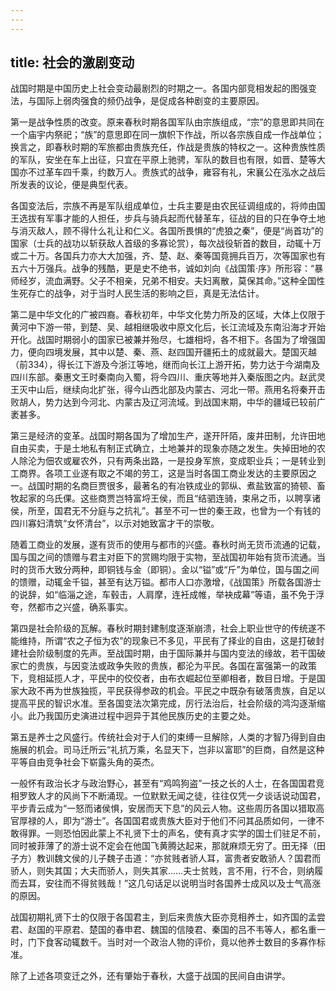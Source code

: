 ```yaml
---
---
---
```

title: 社会的激剧变动
---




战国时期是中国历史上社会变动最剧烈的时期之一。各国内部竞相发起的图强变法，与国际上弱肉强食的频仍战争，是促成各种剧变的主要原因。

第一是战争性质的改变。原来春秋时期各国军队由宗族组成，“宗”的意思即共同在一个庙宇内祭祀；“族”的意思即在同一旗帜下作战，所以各宗族自成一作战单位；换言之，即春秋时期的军旅都由贵族充任，作战是贵族的特权之一。这种贵族性质的军队，安坐在车上出征，只宜在平原上驰骋，军队的数目也有限，如晋、楚等大国亦不过革车四千乘，约数万人。贵族式的战争，雍容有礼，宋襄公在泓水之战后所发表的议论，便是典型代表。

各国变法后，宗族不再是军队组成单位，士兵主要是由农民征调组成的，将帅由国王选拔有军事才能的人担任，步兵与骑兵起而代替革车，征战的目的只在争夺土地与消灭敌人，顾不得什么礼让和仁义。各国所畏惧的“虎狼之秦”，便是“尚首功”的国家（士兵的战功以斩获敌人首级的多寡论赏），每次战役斩首的数目，动辄十万或二十万。各国兵力亦大大加强，齐、楚、赵、秦等国竟拥兵百万，次等国家也有五六十万强兵。战争的残酷，更是史不绝书，诚如刘向《战国策·序》所形容：“暴师经岁，流血满野。父子不相亲，兄弟不相安。夫妇离散，莫保其命。”这种全国性生死存亡的战争，对于当时人民生活的影响之巨，真是无法估计。

第二是中华文化的广被四裔。春秋初年，中华文化势力所及的区域，大体上仅限于黄河中下游一带，到楚、吴、越相继吸收中原文化后，长江流域及东南沿海才开始开化。战国时期弱小的国家已被兼并殆尽，七雄相埒，各不相下。各国为了增强国力，便向四境发展，其中以楚、秦、燕、赵四国开疆拓土的成就最大。楚国灭越（前334），得长江下游及今浙江等地，继而向长江上游开拓，势力达于今湖南及四川东部。秦惠文王时秦南向入蜀，将今四川、重庆等地并入秦版图之内。赵武灵王灭中山后，继续向北扩张，得今山西北部及内蒙古、河北一带。燕用名将秦开击败胡人，势力达到今河北、内蒙古及辽河流域。到战国末期，中华的疆域已较前广袤甚多。

第三是经济的变革。战国时期各国为了增加生产，遂开阡陌，废井田制，允许田地自由买卖，于是土地私有制正式确立，土地兼并的现象亦随之发生。失掉田地的农人除沦为佃农或雇农外，只有两条出路，一是投身军旅，变成职业兵；一是转业到工商界。各项工业遂有取之不竭的劳工，这是当时各国工商业发达的主要原因之一。战国时期的名商巨贾很多，最著名的有冶铁成业的郭纵、煮盐致富的猗顿、畜牧起家的乌氏倮。这些商贾岂特富埒王侯，而且“结驷连骑，束帛之币，以聘享诸侯，所至，国君无不分庭与之抗礼”。甚至不可一世的秦王政，也曾为一个有钱的四川寡妇清筑“女怀清台”，以示对她致富才干的崇敬。

随着工商业的发展，遂有货币的使用与都市的兴盛。春秋时尚无货币流通的记载，国与国之间的馈赠与君主对臣下的赏赐均限于实物，至战国初年始有货币流通。当时的货币大致分两种，即铜钱与金（即铜）。金以“镒”或“斤”为单位，国与国之间的馈赠，动辄金千镒，甚至有达万镒。都市人口亦激增，《战国策》所载各国游士的说辞，如“临淄之途，车毂击，人肩摩，连衽成帷，举袂成幕”等语，虽不免于浮夸，然都市之兴盛，确系事实。

第四是社会阶级的瓦解。春秋时期封建制度逐渐崩溃，社会上职业世守的传统遂不能维持，所谓“农之子恒为农”的现象已不多见，平民有了择业的自由，这是打破封建社会阶级制度的先声。至战国时期，由于国际兼并与国内变法的缘故，若干国破家亡的贵族，与因变法或政争失败的贵族，都沦为平民。各国在富强第一的政策下，竞相延揽人才，平民中的佼佼者，由布衣崛起位至卿相者，数目日增。于是国家大政不再为世族独揽，平民获得参政的机会。平民之中既杂有破落贵族，自足以提高平民的智识水准。至各国变法次第完成，厉行法治后，社会阶级的鸿沟逐渐缩小。此乃我国历史演进过程中迥异于其他民族历史的主要之处。

第五是养士之风盛行。传统社会对于人们的束缚一旦解除，人类的才智乃得到自由施展的机会。司马迁所云“礼抗万乘，名显天下，岂非以富耶”的巨商，自然是这种平等自由竞争社会下崭露头角的英杰。

一般怀有政治长才与政治野心，甚至有“鸡鸣狗盗”一技之长的人士，在各国国君竞相罗致人才的风尚下不断涌现。一位默默无闻之徒，往往仅凭一夕谈话说动国君，平步青云成为“一怒而诸侯惧，安居而天下息”的风云人物。这些周历各国以猎取高官厚禄的人，即为“游士”。各国国君或贵族大臣对于他们不问其品质如何，一律不敢得罪。一则恐怕因此蒙上不礼贤下士的声名，使有真才实学的国士们驻足不前，同时被菲薄了的游士说不定会在他国飞黄腾达起来，那就麻烦无穷了。田无择（田子方）教训魏文侯的儿子魏子击道：“亦贫贱者骄人耳，富贵者安敢骄人？国君而骄人，则失其国；大夫而骄人，则失其家……夫士贫贱，言不用，行不合，则纳履而去耳，安往而不得贫贱哉！”这几句话足以说明当时各国养士成风以及士气高涨的原因。

战国初期礼贤下士的仅限于各国君主，到后来贵族大臣亦竞相养士，如齐国的孟尝君、赵国的平原君、楚国的春申君、魏国的信陵君、秦国的吕不韦等人，都名重一时，门下食客动辄数千。当时对一个政治人物的评价，竟以他养士数目的多寡作标准。

除了上述各项变迁之外，还有肇始于春秋，大盛于战国的民间自由讲学。